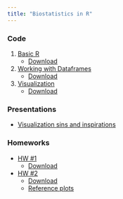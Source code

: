 ```yaml
---
title: "Biostatistics in R"
---
```


### Code

1.  [Basic R](./code/basic_r.Rmd)
    -   [Download](./zipfiles/basic_r.zip)
2.  [Working with Dataframes](./code/advanced_df.Rmd)
    -   [Download](./zipfiles/advanced_df.zip)
3.  [Visualization](code/datavis.Rmd)
    -   [Download](./zipfiles/datavis.zip)

<!-- 4.  [Statistical testing](code/stats.Rmd) -->

### Presentations

-   [Visualization sins and inspirations](presentations/visual_sins_inspiration.qmd) 
<!-- -   [Distributions](presentations/distributions.qmd) -->

### Homeworks

-   [HW #1](./homeworks/HW1.Rmd)
    -   [Download](./zipfiles/HW1.zip)
-   [HW #2](./homeworks/HW2.Rmd)
    -   [Download](./zipfiles/HW2.zip)
    -   [Reference plots](./homeworks/HW2_reference.html)

<!-- -   [HW #3](./homeworks/HW3.Rmd) -->

<!--     - [Download](./zipfiles/HW3.zip) -->

<!-- ### How to download files: -->

<!-- ![](/images/howto_download.png){fig-align="center" width="1000"} -->
